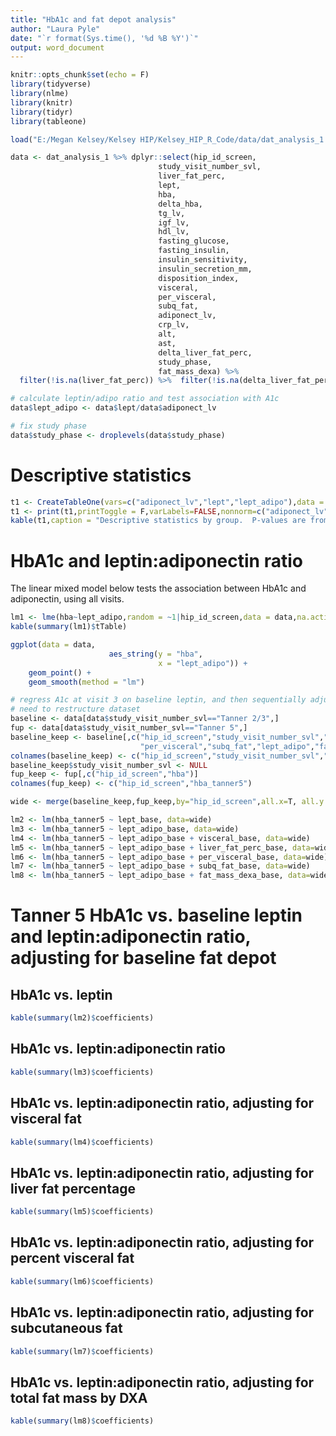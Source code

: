 ```yaml
---
title: "HbA1c and fat depot analysis"
author: "Laura Pyle"
date: "`r format(Sys.time(), '%d %B %Y')`"
output: word_document
---
```


```r
knitr::opts_chunk$set(echo = F)
library(tidyverse)
library(nlme)
library(knitr)
library(tidyr)
library(tableone)
```

```r
load("E:/Megan Kelsey/Kelsey HIP/Kelsey_HIP_R_Code/data/dat_analysis_1.RData")
```

```r
data <- dat_analysis_1 %>% dplyr::select(hip_id_screen,
                                 study_visit_number_svl,
                                 liver_fat_perc,
                                 lept,
                                 hba,
                                 delta_hba,
                                 tg_lv,
                                 igf_lv,
                                 hdl_lv,
                                 fasting_glucose,
                                 fasting_insulin,
                                 insulin_sensitivity,
                                 insulin_secretion_mm,
                                 disposition_index,
                                 visceral,
                                 per_visceral,
                                 subq_fat,
                                 adiponect_lv,
                                 crp_lv,
                                 alt,
                                 ast,
                                 delta_liver_fat_perc,
                                 study_phase,
                                 fat_mass_dexa) %>% 
  filter(!is.na(liver_fat_perc)) %>%  filter(!is.na(delta_liver_fat_perc))

# calculate leptin/adipo ratio and test association with A1c
data$lept_adipo <- data$lept/data$adiponect_lv

# fix study phase
data$study_phase <- droplevels(data$study_phase)
```

# Descriptive statistics

```r
t1 <- CreateTableOne(vars=c("adiponect_lv","lept","lept_adipo"),data = data,strata = "study_phase")
t1 <- print(t1,printToggle = F,varLabels=FALSE,nonnorm=c("adiponect_lv","lept","lept_adipo"))
kable(t1,caption = "Descriptive statistics by group.  P-values are from the Mann-Whitney test.")
```

# HbA1c and leptin:adiponectin ratio

The linear mixed model below tests the association between HbA1c and adiponectin, using all visits.  

```r
lm1 <- lme(hba~lept_adipo,random = ~1|hip_id_screen,data = data,na.action = na.omit)
kable(summary(lm1)$tTable)

ggplot(data = data, 
                      aes_string(y = "hba",
                                 x = "lept_adipo")) +
    geom_point() +
    geom_smooth(method = "lm")
```


```r
# regress A1c at visit 3 on baseline leptin, and then sequentially adjust for fat depot variables at baseline
# need to restructure dataset
baseline <- data[data$study_visit_number_svl=="Tanner 2/3",]
fup <- data[data$study_visit_number_svl=="Tanner 5",]
baseline_keep <- baseline[,c("hip_id_screen","study_visit_number_svl","lept","visceral","liver_fat_perc",
                             "per_visceral","subq_fat","lept_adipo","fat_mass_dexa")]
colnames(baseline_keep) <- c("hip_id_screen","study_visit_number_svl","lept_base","visceral_base","liver_fat_perc_base",                             "per_visceral_base","subq_fat_base","lept_adipo_base","fat_mass_dexa_base")
baseline_keep$study_visit_number_svl <- NULL
fup_keep <- fup[,c("hip_id_screen","hba")]
colnames(fup_keep) <- c("hip_id_screen","hba_tanner5")

wide <- merge(baseline_keep,fup_keep,by="hip_id_screen",all.x=T, all.y = T)

lm2 <- lm(hba_tanner5 ~ lept_base, data=wide)
lm3 <- lm(hba_tanner5 ~ lept_adipo_base, data=wide)
lm4 <- lm(hba_tanner5 ~ lept_adipo_base + visceral_base, data=wide)
lm5 <- lm(hba_tanner5 ~ lept_adipo_base + liver_fat_perc_base, data=wide)
lm6 <- lm(hba_tanner5 ~ lept_adipo_base + per_visceral_base, data=wide)
lm7 <- lm(hba_tanner5 ~ lept_adipo_base + subq_fat_base, data=wide)
lm8 <- lm(hba_tanner5 ~ lept_adipo_base + fat_mass_dexa_base, data=wide)

```

# Tanner 5 HbA1c vs. baseline leptin and leptin:adiponectin ratio, adjusting for baseline fat depot

## HbA1c vs. leptin

```r
kable(summary(lm2)$coefficients)
```

## HbA1c vs. leptin:adiponectin ratio

```r
kable(summary(lm3)$coefficients)
```

## HbA1c vs. leptin:adiponectin ratio, adjusting for visceral fat

```r
kable(summary(lm4)$coefficients)
```

## HbA1c vs. leptin:adiponectin ratio, adjusting for liver fat percentage

```r
kable(summary(lm5)$coefficients)
```

## HbA1c vs. leptin:adiponectin ratio, adjusting for percent visceral fat

```r
kable(summary(lm6)$coefficients)
```

## HbA1c vs. leptin:adiponectin ratio, adjusting for subcutaneous fat

```r
kable(summary(lm7)$coefficients)
```

## HbA1c vs. leptin:adiponectin ratio, adjusting for total fat mass by DXA

```r
kable(summary(lm8)$coefficients)
```
